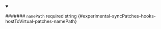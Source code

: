 
<details className="config-field" data-expandable="false" open>
<summary>

####### `namePath` <span className="config-field-required" data-required="false">required</span> <span className="config-field-type">string</span> <span className="config-field-default"></span> <span className="config-field-enum"></span> {#experimental-syncPatches-hooks-hostToVirtual-patches-namePath}



</summary>



</details>
